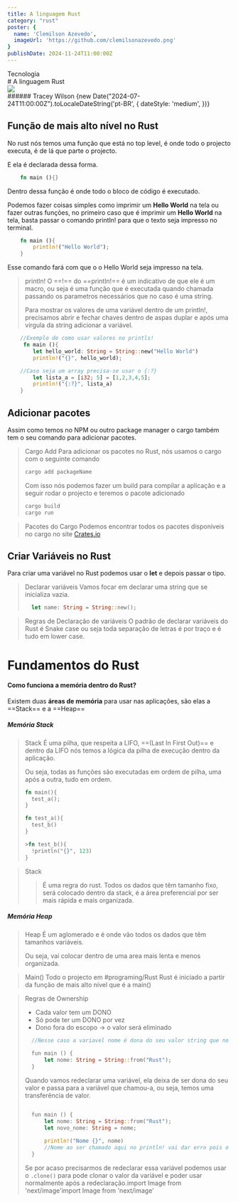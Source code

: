 ```yaml
---
title: A linguagem Rust
category: "rust"
poster: {
  name: 'Clemilson Azevedo',
  imageUrl: 'https://github.com/clemilsonazevedo.png'
}
publishDate: 2024-11-24T11:00:00Z
---
```



<div className="space-y-5">
  <div className='space-y-4'>
    <div>
      <span className='px-3 py-[6px] rounded-[6px] bg-blogYellow text-blogWhite text-sm font-medium leading-5'>Tecnologia</span>
    </div>
    # A linguagem Rust
  </div>
  <div className="flex items-center gap-1 not-prose text-zinc-500 text-sm">
    <div className='flex items-center gap-2'>
      <Image src={'https://github.com/clemilsonazevedo.png'} width={28} height={28} className='rounded-full' />
      <div className='flex items-center gap-6'>
        ######  Tracey Wilson
        <time style={{ fontFamily: 'Work Sans, sans-serif', fontSize: '14px' }}>
          {new Date("2024-07-24T11:00:00Z").toLocaleDateString('pt-BR', {
            dateStyle: 'medium',
          })}
        </time>
      </div>
    </div>
  </div>
</div>


## Função de mais alto nível no Rust

No rust nós temos uma função que está no top level, é onde todo o projecto executa, é de lá que parte o projecto.

E ela é declarada dessa forma.
```rust
	fn main (){}
```

Dentro dessa função é onde todo o bloco de código é executado.

Podemos fazer coisas simples como imprimir um **Hello World** na tela ou fazer outras funções, no primeiro caso que é imprimir um **Hello World** na tela, basta passar o comando println! para que o texto seja impresso no terminal.

```rust
	fn main (){
		println!("Hello World");
	}
```
Esse comando fará com que o o Hello World seja impresso na tela.

> println!
> O ==!== do ==println!== é um indicativo de que ele é um macro, ou seja é uma função que é executada quando chamada passando os parametros necessários que no caso é uma string.
> 
> Para mostrar os valores de uma variável dentro de um println!, precisamos abrir e fechar chaves dentro de aspas duplar e após uma virgula da string adicionar a variável.
> 
> 
```rust
	//Exemplo de como usar valores no printls!
	 fn main (){
		let hello_world: String = String::new("Hello World")
		println!("{}", hello_world);

	//Caso seja um array precisa-se usar o {:?}
		let lista_a = [i32; 5] = [1,2,3,4,5];
		println!("{:?}", lista_a)
	}
```

## Adicionar pacotes

Assim como temos no NPM ou outro package manager o cargo também tem o seu comando para adicionar pacotes.

> Cargo Add
> Para adicionar os pacotes no Rust, nós usamos o cargo com o seguinte comando
> ```bash
> cargo add packageName
> ```
> Com isso nós podemos fazer um build para compilar a aplicação e a seguir rodar o projecto e teremos o pacote adicionado
> ```bash
> cargo build
> cargo run
> ```

 >Pacotes do Cargo
> Podemos encontrar todos os pacotes disponíveis no cargo no site [Crates.io](https://crates.io/)

## Criar Variáveis no Rust

Para criar uma variável no Rust podemos usar o **let** e depois passar o tipo.

> Declarar variáveis
> Vamos focar em declarar uma string que se inicializa vazia.
> ```rust
> 	let name: String = String::new();
> ```

>Regras de Declaração de variáveis
>O padrão de declarar variáveis do Rust é Snake case ou seja toda separação de letras é por traço e é tudo em lower case.
>


# Fundamentos do Rust

#### Como funciona a memória dentro do Rust?

Existem duas **áreas de memória** para usar nas aplicações, são elas a ==Stack== e a ==Heap==

##### Memória Stack
>Stack
>É uma pilha, que respeita a LIFO, ==(Last In First Out)== e dentro da LIFO nós temos a lógica da pilha de execução dentro da aplicação.
>
>Ou seja, todas as funções são executadas em ordem de pilha, uma após a outra, tudo em ordem.
>```rust
>fn main(){
>	test_a();
>}
>
>fn test_a(){
>	test_b()
>}
>
>>fn test_b(){
>	!println("{}", 123)
>}
>```
>

>Stack
>>É uma regra do rust. Todos os dados que têm tamanho fixo, será colocado dentro da stack, é a área preferencial por ser mais rápida e mais organizada.


##### Memória Heap
>Heap
>É um aglomerado e é onde vão todos os dados que têm tamanhos variáveis.
>
>Ou seja, vai colocar dentro de uma area mais lenta e menos organizada.


>Main() 
>Todo o projecto em #programing/Rust Rust é iniciado a partir da função de mais alto nível que é a main() 

> Regras de Ownership
>- Cada valor tem um DONO
>- Só pode ter um DONO por vez
>- Dono fora do escopo -> o valor será eliminado
> ```rust
> 	//Nesse caso a variavel nome é dona do seu valor string que no momento é Rust, lembrando que o valor é armazenado na memória Heap já que o valor da string é variavel.
> 	
> 	fun main () {
> 		let nome: String = String::from("Rust");
> 	}
> ```
> 
> Quando vamos redeclarar uma variável, ela deixa de ser dona do seu valor e passa para a variável que chamou-a, ou seja, temos uma transferência de valor.
> ```rust
> 
> 	fun main () {
> 		let nome: String = String::from("Rust");
> 		let novo_nome: String = nome;
> 		
> 		println!("Nome {}", nome)
> 		//Nome ao ser chamado aqui no println! vai dar erro pois o nome perdeu o seu valor depois de ser passado para novo_nome
> 	}
> ```
> 
> Se por acaso precisarmos de redeclarar essa variável podemos usar o ```.clone()``` para pode clonar o valor da variável e poder usar normalmente após a redeclaração.import Image from 'next/image'import Image from 'next/image'

